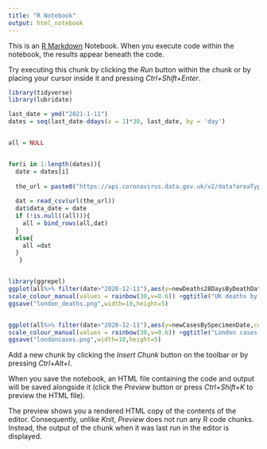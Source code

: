 ```yaml
---
title: "R Notebook"
output: html_notebook
---
```


This is an [R Markdown](http://rmarkdown.rstudio.com) Notebook. When you execute code within the notebook, the results appear beneath the code. 

Try executing this chunk by clicking the *Run* button within the chunk or by placing your cursor inside it and pressing *Ctrl+Shift+Enter*. 

```r
library(tidyverse)
library(lubridate)

last_date = ymd("2021-1-11")
dates = seq(last_date-ddays(x = 1)*30, last_date, by = 'day')


all = NULL


for(i in 1:length(dates)){
  date = dates[i]
  
  the_url = paste0("https://api.coronavirus.data.gov.uk/v2/data?areaType=region&areaCode=E12000007&metric=newDeaths28DaysByDeathDate&metric=newCasesBySpecimenDate&format=csv&release=",as.character(date))
 
  dat = read_csv(url(the_url))
  dat$data_date = date
  if (!is.null((all))){
    all = bind_rows(all,dat)
  }
  else{
    all =dat
  }
   }



```

```r
library(ggrepel)
ggplot(all%>% filter(date>"2020-12-11"),aes(y=newDeaths28DaysByDeathDate,color=as.factor(date),x=data_date-date,group=date,label=as.character(date)))+geom_line()+labs(y="Number of deaths reported",x="Days after date of death",color="Date of death") + geom_label_repel(label.size=NA, fill = alpha(c("white"),0.5),label.padding=0.2,min.segment.length = 0,size=2,data=all %>% group_by(date) %>% filter(data_date=="2021-1-10")%>% filter(date>"2020-12-11"),segment.color="black")+theme_bw()+
scale_colour_manual(values = rainbow(30,v=0.6)) +ggtitle("UK deaths by day and reporting lag")+coord_cartesian(ylim=c(0,NA))
ggsave("london_deaths.png",width=10,height=5)


ggplot(all%>% filter(date>"2020-12-11"),aes(y=newCasesBySpecimenDate,color=as.factor(date),x=data_date-date,group=date,label=as.character(date)))+geom_line(size=1)+labs(y="Number of cases",x="Days after specimen date",color="Specimen date") + geom_label_repel(label.size=NA, fill = alpha(c("white"),0.5),label.padding=0.2,min.segment.length = 0,size=2,data=all %>% group_by(date) %>% filter(data_date=="2021-1-10")%>% filter(date>"2020-12-11"),segment.color="black")+theme_bw()+
scale_colour_manual(values = rainbow(30,v=0.6)) +ggtitle("London cases by specimen date and reporting lag")+coord_cartesian(ylim=c(0,NA))
ggsave("londoncases.png",width=10,height=5)


```

Add a new chunk by clicking the *Insert Chunk* button on the toolbar or by pressing *Ctrl+Alt+I*.

When you save the notebook, an HTML file containing the code and output will be saved alongside it (click the *Preview* button or press *Ctrl+Shift+K* to preview the HTML file).

The preview shows you a rendered HTML copy of the contents of the editor. Consequently, unlike *Knit*, *Preview* does not run any R code chunks. Instead, the output of the chunk when it was last run in the editor is displayed.
